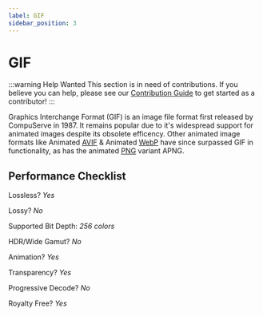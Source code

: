 ```yaml
---
label: GIF
sidebar_position: 3
---
```


# GIF

:::warning Help Wanted
This section is in need of contributions. If you believe you can help, please see our [Contribution Guide](../contribution-guide.mdx) to get started as a contributor!
:::

Graphics Interchange Format (GIF) is an image file format first released by CompuServe in 1987. It remains popular due to it's widespread support for animated images despite its obsolete efficency. Other animated image formats like Animated [AVIF](../images/AVIF.mdx) & Animated [WebP](../images/WebP.mdx) have since surpassed GIF in functionality, as has the animated [PNG](../images/PNG.mdx) variant APNG.

## Performance Checklist

Lossless? *Yes*

Lossy? *No*

Supported Bit Depth:
*256 colors*

HDR/Wide Gamut? *No*

Animation? *Yes*

Transparency? *Yes*

Progressive Decode? *No*

Royalty Free? *Yes*